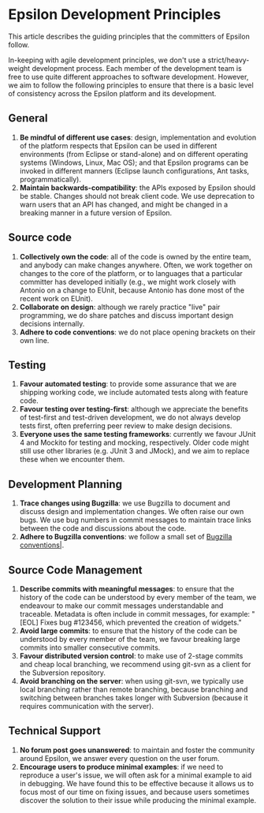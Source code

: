 =Epsilon Development Principles=
This article describes the guiding principles that the committers of Epsilon follow.

In-keeping with agile development principles, we don't use a strict/heavy-weight development process. Each member of the development team is free to use quite different approaches to software development. However, we aim to follow the following principles to ensure that there is a basic level of consistency across the Epsilon platform and its development.

== General ==
# '''Be mindful of different use cases''': design, implementation and evolution of the platform respects that Epsilon can be used in different environments (from Eclipse or stand-alone) and on different operating systems (Windows, Linux, Mac OS); and that Epsilon programs can be invoked in different manners (Eclipse launch configurations, Ant tasks, programmatically).    
# '''Maintain backwards-compatibility''': the APIs exposed by Epsilon should be stable. Changes should not break client code. We use deprecation to warn users that an API has changed, and might be changed in a breaking manner in a future version of Epsilon.   

== Source code ==
# '''Collectively own the code''': all of the code is owned by the entire team, and anybody can make changes anywhere. Often, we work together on changes to the core of the platform, or to languages that a particular committer has developed initially (e.g., we might work closely with Antonio on a change to EUnit, because Antonio has done most of the recent work on EUnit).
# '''Collaborate on design''': although we rarely practice "live" pair programming, we do share patches and discuss important design decisions internally.  
# '''Adhere to code conventions''': we do not place opening brackets on their own line.

== Testing ==
# '''Favour automated testing''': to provide some assurance that we are shipping working code, we include automated tests along with feature code.
# '''Favour testing over testing-first''': although we appreciate the benefits of test-first and test-driven development, we do not always develop tests first, often preferring peer review to make design decisions.
# '''Everyone uses the same testing frameworks''': currently we favour JUnit 4 and Mockito for testing and mocking, respectively. Older code might still use other libraries (e.g. JUnit 3 and JMock), and we aim to replace these when we encounter them.

== Development Planning ==
# '''Trace changes using Bugzilla''': we use Bugzilla to document and discuss design and implementation changes. We often raise our own bugs. We use bug numbers in commit messages to maintain trace links between the code and discussions about the code.
# '''Adhere to Bugzilla conventions''': we follow a small set of [[../resolved-bugs|Bugzilla conventions|]].  

==Source Code Management==
# '''Describe commits with meaningful messages''': to ensure that the history of the code can be understood by every member of the team, we endeavour to make our commit messages understandable and traceable. Metadata is often include in commit messages, for example: "[EOL] Fixes bug #123456, which prevented the creation of widgets." 
# '''Avoid large commits''': to ensure that the history of the code can be understood by every member of the team, we favour breaking large commits into smaller consecutive commits. 
# '''Favour distributed version control''': to make use of 2-stage commits and cheap local branching, we recommend using git-svn as a client for the Subversion repository. 
# '''Avoid branching on the server''': when using git-svn, we typically use local branching rather than remote branching, because branching and switching between branches takes longer with Subversion (because it requires communication with the server).   

==Technical Support==
# '''No forum post goes unanswered''': to maintain and foster the community around Epsilon, we answer every question on the user forum. 
# '''Encourage users to produce minimal examples''': if we need to reproduce a user's issue, we will often ask for a minimal example to aid in debugging. We have found this to be effective because it allows us to focus most of our time on fixing issues, and because users sometimes discover the solution to their issue while producing the minimal example.
